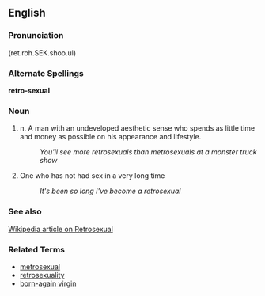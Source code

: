 == English ==

=== Pronunciation ===
(ret.roh.SEK.shoo.ul)

=== Alternate Spellings ===
'''retro-sexual'''

=== Noun ===

# n. A man with an undeveloped aesthetic sense who spends as little time and money as possible on his appearance and lifestyle.
#: ''You'll see more retrosexuals than metrosexuals at a monster truck show''
# One who has not had sex in a very long time
#: ''It's been so long I've become a retrosexual''

=== See also ===

[[w:retrosexual|Wikipedia article on Retrosexual]]

=== Related Terms ===

*[[metrosexual]]
*[[retrosexuality]]
*[[born-again virgin]]
